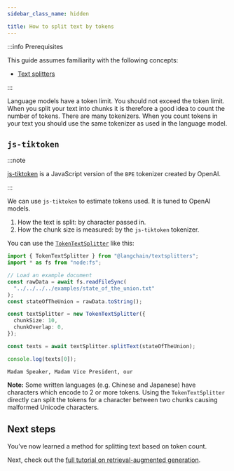 ```yaml
---
sidebar_class_name: hidden

title: How to split text by tokens
---
```


:::info Prerequisites

This guide assumes familiarity with the following concepts:

- [Text splitters](../../docs/concepts#text-splitters)

:::

Language models have a token limit. You should not exceed the token
limit. When you split your text into chunks it is therefore a good idea
to count the number of tokens. There are many tokenizers. When you count
tokens in your text you should use the same tokenizer as used in the
language model.

## `js-tiktoken`

:::note

[js-tiktoken](https://github.com/openai/js-tiktoken) is a JavaScript
version of the `BPE` tokenizer created by OpenAI.

:::

We can use `js-tiktoken` to estimate tokens used. It is tuned to OpenAI
models.

1.  How the text is split: by character passed in.
2.  How the chunk size is measured: by the `js-tiktoken` tokenizer.

You can use the
[`TokenTextSplitter`](https://v02.api.js.langchain.com/classes/langchain_textsplitters.TokenTextSplitter.html)
like this:

```typescript
import { TokenTextSplitter } from "@langchain/textsplitters";
import * as fs from "node:fs";

// Load an example document
const rawData = await fs.readFileSync(
  "../../../../examples/state_of_the_union.txt"
);
const stateOfTheUnion = rawData.toString();

const textSplitter = new TokenTextSplitter({
  chunkSize: 10,
  chunkOverlap: 0,
});

const texts = await textSplitter.splitText(stateOfTheUnion);

console.log(texts[0]);
```

```text
Madam Speaker, Madam Vice President, our
```

**Note:** Some written languages (e.g. Chinese and Japanese) have
characters which encode to 2 or more tokens. Using the
`TokenTextSplitter` directly can split the tokens for a character
between two chunks causing malformed Unicode characters.

## Next steps

You’ve now learned a method for splitting text based on token count.

Next, check out the [full tutorial on retrieval-augmented
generation](../../docs/tutorials/rag).
